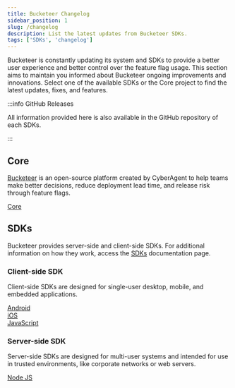```yaml
---
title: Bucketeer Changelog
sidebar_position: 1
slug: /changelog
description: List the latest updates from Bucketeer SDKs.
tags: ['SDKs', 'changelog']
---
```



Bucketeer is constantly updating its system and SDKs to provide a better user experience and better control over the feature flag usage. This section aims to maintain you informed about Bucketeer ongoing improvements and innovations. Select one of the available SDKs or the Core project to find the latest updates, fixes, and features.

:::info GitHub Releases

All information provided here is also available in the GitHub repository of each SDKs.

:::

## Core

[Bucketeer](https://bucketeer.io/) is an open-source platform created by CyberAgent to help teams make better decisions, reduce deployment lead time, and release risk through feature flags.

<div className="row" style={{maxWidth: '500px'}}>

  <div className="col--3 text--center">
    <a href="/changlog/core" className="brand-link">
      <i className="core-icon brand-icon"></i>
      <span>Core</span>
    </a>
  </div>

</div>

## SDKs

Bucketeer provides server-side and client-side SDKs. For additional information on how they work, access the [SDKs](/sdk) documentation page.

### Client-side SDK

Client-side SDKs are designed for single-user desktop, mobile, and embedded applications.

<div className="row" style={{maxWidth: '500px'}}>

  <div className="col--3 text--center">
    <a href="/changlog/client-side/android" className="brand-link">
      <i className="android-icon brand-icon"></i>
      <span>Android</span>
    </a>
  </div>

  <div className="col--3 text--center">
    <a href="/changlog/client-side/ios" className="brand-link">
      <i className="ios-icon brand-icon"></i>
      <span>iOS</span>
    </a>
  </div>

  <div className="col--3 text--center">
    <a href="/changlog/client-side/javascript" className="brand-link">
      <i className="javascript-icon brand-icon"></i>
      <span>JavaScript</span>
    </a>
  </div>

</div>

### Server-side SDK

Server-side SDKs are designed for multi-user systems and intended for use in trusted environments, like corporate networks or web servers.

<div className="row" style={{maxWidth: '500px'}}>

  <div className="col--3 text--center">
    <a href="/changlog/server-side/node-js" className="brand-link">
      <i className="nodejs-icon brand-icon"></i>
      <span>Node JS</span>
    </a>
  </div>

</div>



